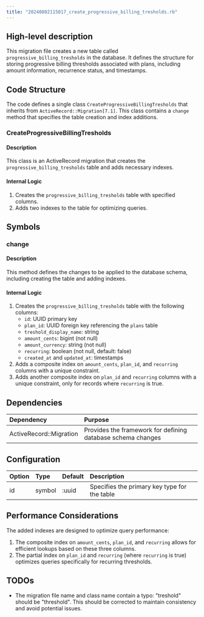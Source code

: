```yaml
---
title: "20240802115017_create_progressive_billing_tresholds.rb"
---
```


## High-level description
This migration file creates a new table called `progressive_billing_tresholds` in the database. It defines the structure for storing progressive billing thresholds associated with plans, including amount information, recurrence status, and timestamps.

## Code Structure
The code defines a single class `CreateProgressiveBillingTresholds` that inherits from `ActiveRecord::Migration[7.1]`. This class contains a `change` method that specifies the table creation and index additions.

### CreateProgressiveBillingTresholds
#### Description
This class is an ActiveRecord migration that creates the `progressive_billing_tresholds` table and adds necessary indexes.

#### Internal Logic
1. Creates the `progressive_billing_tresholds` table with specified columns.
2. Adds two indexes to the table for optimizing queries.

## Symbols

### change
#### Description
This method defines the changes to be applied to the database schema, including creating the table and adding indexes.

#### Internal Logic
1. Creates the `progressive_billing_tresholds` table with the following columns:
   - `id`: UUID primary key
   - `plan_id`: UUID foreign key referencing the `plans` table
   - `treshold_display_name`: string
   - `amount_cents`: bigint (not null)
   - `amount_currency`: string (not null)
   - `recurring`: boolean (not null, default: false)
   - `created_at` and `updated_at`: timestamps
2. Adds a composite index on `amount_cents`, `plan_id`, and `recurring` columns with a unique constraint.
3. Adds another composite index on `plan_id` and `recurring` columns with a unique constraint, only for records where `recurring` is true.

## Dependencies
| Dependency | Purpose |
|:-----------|:--------|
| ActiveRecord::Migration | Provides the framework for defining database schema changes |

## Configuration
| Option | Type | Default | Description |
|:-------|:-----|:--------|:------------|
| id | symbol | :uuid | Specifies the primary key type for the table |

## Performance Considerations
The added indexes are designed to optimize query performance:
1. The composite index on `amount_cents`, `plan_id`, and `recurring` allows for efficient lookups based on these three columns.
2. The partial index on `plan_id` and `recurring` (where `recurring` is true) optimizes queries specifically for recurring thresholds.

## TODOs
- The migration file name and class name contain a typo: "treshold" should be "threshold". This should be corrected to maintain consistency and avoid potential issues.